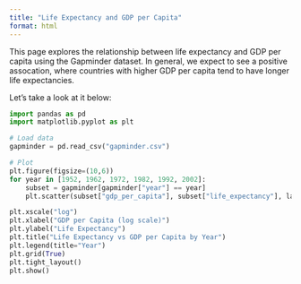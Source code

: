 ```yaml
---
title: "Life Expectancy and GDP per Capita"
format: html
---
```


This page explores the relationship between life expectancy and GDP per capita using the Gapminder dataset. In general, we expect to see a positive assocation, where countries with higher GDP per capita tend to have longer life expectancies.

Let's take a look at it below:

```python
import pandas as pd
import matplotlib.pyplot as plt

# Load data
gapminder = pd.read_csv("gapminder.csv")

# Plot
plt.figure(figsize=(10,6))
for year in [1952, 1962, 1972, 1982, 1992, 2002]:
    subset = gapminder[gapminder["year"] == year]
    plt.scatter(subset["gdp_per_capita"], subset["life_expectancy"], label=year, alpha=0.6)

plt.xscale("log")
plt.xlabel("GDP per Capita (log scale)")
plt.ylabel("Life Expectancy")
plt.title("Life Expectancy vs GDP per Capita by Year")
plt.legend(title="Year")
plt.grid(True)
plt.tight_layout()
plt.show()
```